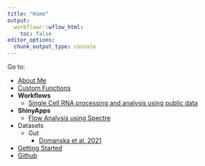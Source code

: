 ```yaml
---
title: "Home"
output:
  workflowr::wflow_html:
    toc: false
editor_options:
  chunk_output_type: console
---
```

 
Go to:  
 
- [About Me](https://drthomasoneil.github.io/CVR-site/about.html)
- [Custom Functions](https://drthomasoneil.github.io/CVR-site/functions.html)
- **Workflows**
  - [Single Cell RNA processing and analysis using public data](https://drthomasoneil.github.io/CVR-site/workflow_sc.html)
- **ShinyApps**
  - [Flow Analysis using Spectre](https://drthomasoneil.github.io/CVR-site/app_flowInt.html)
- Datasets
  - Gut
    - [Domanska et al. 2021](https://drthomasoneil.github.io/CVR-site/ds_Domanska.html)
- [Getting Started](https://drthomasoneil.github.io/CVR-site/start.html)
- [Github](https://github.com/DrThomasOneil/CVR-site) 
 
